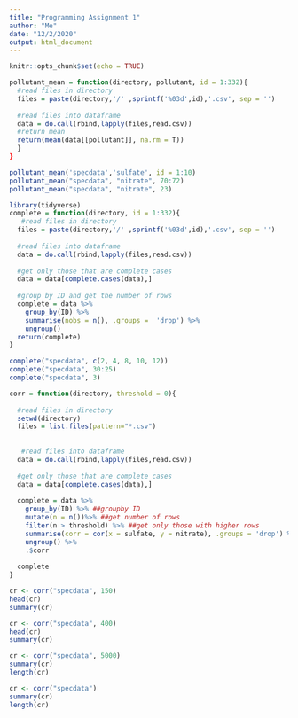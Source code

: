 ```yaml
---
title: "Programming Assignment 1"
author: "Me"
date: "12/2/2020"
output: html_document
---
```


```r
knitr::opts_chunk$set(echo = TRUE)
```

```r
pollutant_mean = function(directory, pollutant, id = 1:332){
  #read files in directory
  files = paste(directory,'/' ,sprintf('%03d',id),'.csv', sep = '')
  
  #read files into dataframe
  data = do.call(rbind,lapply(files,read.csv))
  #return mean
  return(mean(data[[pollutant]], na.rm = T))
  }
}

pollutant_mean('specdata','sulfate', id = 1:10)
pollutant_mean("specdata", "nitrate", 70:72)
pollutant_mean("specdata", "nitrate", 23)
```

```r
library(tidyverse)
complete = function(directory, id = 1:332){
   #read files in directory
  files = paste(directory,'/' ,sprintf('%03d',id),'.csv', sep = '')
  
  #read files into dataframe
  data = do.call(rbind,lapply(files,read.csv))
  
  #get only those that are complete cases
  data = data[complete.cases(data),]
  
  #group by ID and get the number of rows
  complete = data %>% 
    group_by(ID) %>%
    summarise(nobs = n(), .groups =  'drop') %>%
    ungroup()
  return(complete)
}

complete("specdata", c(2, 4, 8, 10, 12))
complete("specdata", 30:25)
complete("specdata", 3)
```

```r
corr = function(directory, threshold = 0){
   
  #read files in directory
  setwd(directory)
  files = list.files(pattern="*.csv")
  
  
   #read files into dataframe
  data = do.call(rbind,lapply(files,read.csv))
  
  #get only those that are complete cases
  data = data[complete.cases(data),]
  
  complete = data %>%
    group_by(ID) %>% ##groupby ID
    mutate(n = n())%>% ##get number of rows
    filter(n > threshold) %>% ##get only those with higher rows
    summarise(corr = cor(x = sulfate, y = nitrate), .groups = 'drop') %>% #compute for correlation 
    ungroup() %>%
    .$corr
  
  complete
}

cr <- corr("specdata", 150)
head(cr)
summary(cr)

cr <- corr("specdata", 400)
head(cr)
summary(cr)

cr <- corr("specdata", 5000)
summary(cr)
length(cr)

cr <- corr("specdata")
summary(cr)
length(cr)
```









